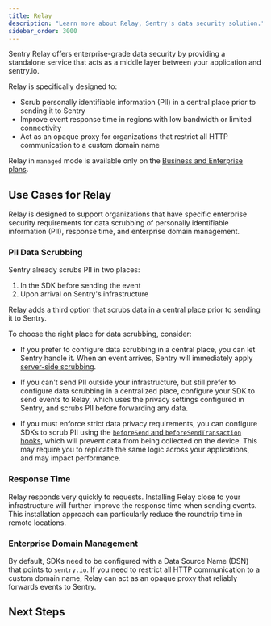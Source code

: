 ```yaml
---
title: Relay
description: "Learn more about Relay, Sentry's data security solution."
sidebar_order: 3000
---
```


Sentry Relay offers enterprise-grade data security by providing a standalone service that acts as a middle layer between your application and sentry.io.

Relay is specifically designed to:

- Scrub personally identifiable information (PII) in a central place prior to sending it to Sentry
- Improve event response time in regions with low bandwidth or limited connectivity
- Act as an opaque proxy for organizations that restrict all HTTP communication to a custom domain name

<Alert>

Relay in `managed` mode is available only on the [Business and Enterprise plans](https://sentry.io/pricing/).

</Alert>

## Use Cases for Relay

Relay is designed to support organizations that have specific enterprise security requirements for data scrubbing of personally identifiable information (PII), response time, and enterprise domain management.

### PII Data Scrubbing

Sentry already scrubs PII in two places:

1. In the SDK before sending the event
2. Upon arrival on Sentry's infrastructure

Relay adds a third option that scrubs data in a central place prior to sending it to Sentry.

To choose the right place for data scrubbing, consider:

- If you prefer to configure data scrubbing in a central place, you can let Sentry handle it. When an event arrives, Sentry will immediately apply [server-side scrubbing](/security-legal-pii/scrubbing/server-side-scrubbing/).

- If you can't send PII outside your infrastructure, but still prefer to configure data scrubbing in a centralized place, configure your SDK to send events to Relay, which uses the privacy settings configured in Sentry, and scrubs PII before forwarding any data.

- If you must enforce strict data privacy requirements, you can configure SDKs to scrub PII using the [`beforeSend` and `beforeSendTransaction` hooks](/platform-redirect/?next=/configuration/options/%23hooks), which will prevent data from being collected on the device. This may require you to replicate the same logic across your applications, and may impact performance.

### Response Time

Relay responds very quickly to requests. Installing Relay close to your infrastructure will further improve the response time when sending events. This installation approach can particularly reduce the roundtrip time in remote locations.

### Enterprise Domain Management

By default, SDKs need to be configured with a Data Source Name (DSN) that points to `sentry.io`. If you need to restrict all HTTP communication to a custom domain name, Relay can act as an opaque proxy that reliably forwards events to Sentry.

## Next Steps

<PageGrid />
